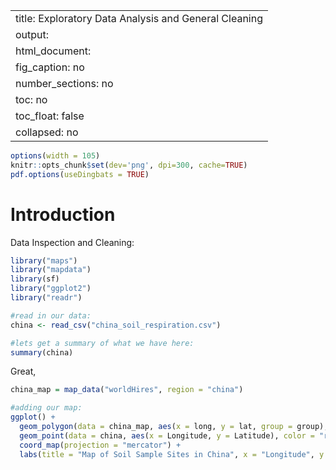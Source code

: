 
---
title:  Exploratory Data Analysis and General Cleaning
output:
  html_document:
    fig_caption: no
    number_sections: no
    toc: no
    toc_float: false
    collapsed: no
---

```r
options(width = 105)
knitr::opts_chunk$set(dev='png', dpi=300, cache=TRUE)
pdf.options(useDingbats = TRUE)
```

# Introduction #
Data Inspection and Cleaning:
```r
library("maps")
library("mapdata")
library(sf)
library("ggplot2")
library("readr")
```

```r
#read in our data:
china <- read_csv("china_soil_respiration.csv")

#lets get a summary of what we have here:
summary(china)
```
Great, 


```r
china_map = map_data("worldHires", region = "china")
```
```r
#adding our map:
ggplot() +
  geom_polygon(data = china_map, aes(x = long, y = lat, group = group), fill = "lightblue", color='black') +
  geom_point(data = china, aes(x = Longitude, y = Latitude), color = "red", size = 0.5) +
  coord_map(projection = "mercator") + 
  labs(title = "Map of Soil Sample Sites in China", x = "Longitude", y = "Latitude");
```

